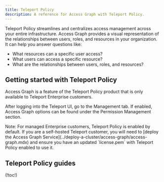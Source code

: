 ```yaml
---
title: Teleport Policy
description: A reference for Access Graph with Teleport Policy.
---
```


Teleport Policy streamlines and centralizes access management across your entire infrastructure. Access Graph provides a 
visual representation of the relationships between users, roles, and resources in your organization. 
It can help you answer questions like:

- What resources can a specific user access?
- What users can access a specific resource?
- What are the relationships between users, roles, and resources?

## Getting started with Teleport Policy

Access Graph is a feature of the Teleport Policy product that is only 
available to Teleport Enterprise customers.

After logging into the Teleport UI, go to the Management tab. If enabled, Access Graph options can be found
under the Permission Management section.

<Admonition type="note">
Note: For managed Enterprise customers, Teleport Policy is enabled by default.
If you are a self-hosted Teleport customer, you will need to [deploy the Access Graph Service](../deploy-a-cluster/access-graph/access-graph.mdx) and ensure you have an updated 
`license.pem` with Teleport Policy enabled to use it.
</Admonition>

## Teleport Policy guides

(!toc!)
